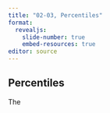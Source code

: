 ```yaml
---
title: "02-03, Percentiles"
format: 
  revealjs:
    slide-number: true
    embed-resources: true
editor: source
---
```


## Percentiles

:::notes
The
:::
  

